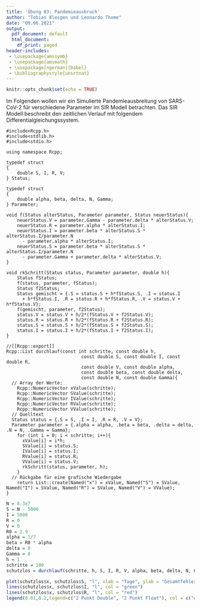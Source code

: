 ```yaml
---
title: 'Übung 03: Pandemieausbruch'
author: "Tobias Blesgen und Leonardo Thome"
date: "09.06.2021"
output:
  pdf_document: default
  html_document:
    df_print: paged
header-includes: 
 - \usepackage{amssymb}
 - \usepackage{amsmath}
 - \usepackage[ngerman]{babel}
 - \bibliographystyle{unsrtnat}
---
```


```r
knitr::opts_chunk$set(echo = TRUE)
```

Im Folgenden wollen wir ein Simulierte Pandemieausbreitung von SARS-CoV-2 für verschiedene Parameter im SIR Modell betrachten.
Das SIR  Modell beschreibt den zeitlichen Verlauf mit folgendem Differentialgleichungssystem.
\begin{equation}
      S'(t) = -\frac{\beta}{N}S(t)I(t) -\Gamma(t)+ \delta V(t)
\end{equation}

\begin{equation}
      I'(t) = \frac{\beta}{N}S(t)I(t) -\alpha I(t)
\end{equation}

\begin{equation}
      R'(t) = \alpha I(t)
\end{equation}

\begin{equation}
      V'(t) = \Gamma(t) - \delta V(t)
\end{equation}

```Rcpp
#include<Rcpp.h>
#include<stdlib.h>
#include<stdio.h>

using namespace Rcpp;

typedef struct
{
    double S, I, R, V;
} Status;

typedef struct
{
    double alpha, beta, delta, N, Gamma;
} Parameter;

void f(Status alterStatus, Parameter parameter, Status neuerStatus){
    neuerStatus.V = parameter.Gamma - parameter.delta * alterStatus.V;
    neuerStatus.R = parameter.alpha * alterStatus.I;
    neuerStatus.I = parameter.beta * alterStatus.S * alterStatus.I/parameter.N
      - parameter.alpha * alterStatus.I;
    neuerStatus.S = parameter.beta * alterStatus.S * alterStatus.I/parameter.N
      - parameter.Gamma + parameter.delta * alterStatus.V;
}

void rkSchritt(Status status, Parameter parameter, double h){
    Status fStatus;
    f(status, parameter, fStatus);
    Status f2Status;
    Status gemischt = {.S = status.S + h*fStatus.S, .I = status.I
      + h*fStatus.I, .R = status.R + h*fStatus.R, .V = status.V + h*fStatus.V};
    f(gemischt, parameter, f2Status);
    status.V = status.V + h/2*(fStatus.V + f2Status.V);
    status.R = status.R + h/2*(fStatus.R + f2Status.R);
    status.S = status.S + h/2*(fStatus.S + f2Status.S);
    status.I = status.I + h/2*(fStatus.I + f2Status.I);
}

//[[Rcpp::export]]
Rcpp::List durchlauf(const int schritte, const double h,
                            const double S, const double I, const double R,
                            const double V, const double alpha,
                            const double beta, const double delta,
                            const double N, const double Gamma){
  // Array der Werte:
    Rcpp::NumericVector xValue(schritte);
    Rcpp::NumericVector SValue(schritte);
    Rcpp::NumericVector IValue(schritte);
    Rcpp::NumericVector RValue(schritte);
    Rcpp::NumericVector VValue(schritte);
  // Quelltext
  Status status = {.S = S, .I = I, .R = R, .V = V};
  Parameter parameter = {.alpha = alpha, .beta = beta, .delta = delta, .N = N, .Gamma = Gamma};
    for (int i = 0; i < schritte; i++){
      xValue[i] = i*h;
      SValue[i] = status.S;
      IValue[i] = status.I;
      RValue[i] = status.R;
      VValue[i] = status.V;
      rkSchritt(status, parameter, h);
    }
  // Rückgabe für eine grafische Wiedergabe
    return List::create(Named("x") = xValue, Named("S") = SValue, Named("I") = SValue, Named("R") = SValue, Named("V") = VValue);
}
```

```r
N = 8.3e7
S = N - 5000
I = 5000
R = 0
V = 0
R0 = 2.9
alpha = 1/7
beta = R0 * alpha
delta = 0
Gamma = 0
h = 1
schritte = 100
schutzlos = durchlauf(schritte, h, S, I, R, V, alpha, beta, delta, N, Gamma)
```

```r
plot(schutzlos$x, schutzlos$S, "l", xlab = "Tage", ylab = "Gesamtfehler", col = "dark blue")
lines(schutzlos$x, schutzlos$I, "l", col = "green")
lines(schutzlos$x, schutzlos$R, "l", col = "red")
legend(0.01,0.2,legend=c("2 Punkt Double", "2 Punkt Float"), col = c("dark blue", "green"), lty=1:1)
```


